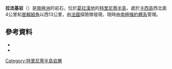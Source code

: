 {{coord|63|13|S|57|33|W|source:GNIS|display=title}}

'''拉法基岩'''（{{lang-en|Lafarge Rocks}}）是[[南極洲|南極洲]]的岩石，位於[[葛拉漢地|葛拉漢地]]的[[特里尼蒂半島|特里尼蒂半島]]，處於[[卡西島|卡西島]]西北面4公里和[[普賴姆角|普賴姆角]]以西13公里，由[[法國|法國]]探險隊發現，現時由[[南極條約體系|南極條約體系]]管理。

==參考資料==
*{{cite gnis | type = antarid | id = 8358| name = Lafarge Rocks | accessdate = 2013-05-23}}
*{{usgs-gazetteer|id=8358}}

{{DEFAULTSORT:Lafarge Rocks}}
[[Category:特里尼蒂半島岩層|Category:特里尼蒂半島岩層]]


{{TrinityPeninsula-geo-stub}}